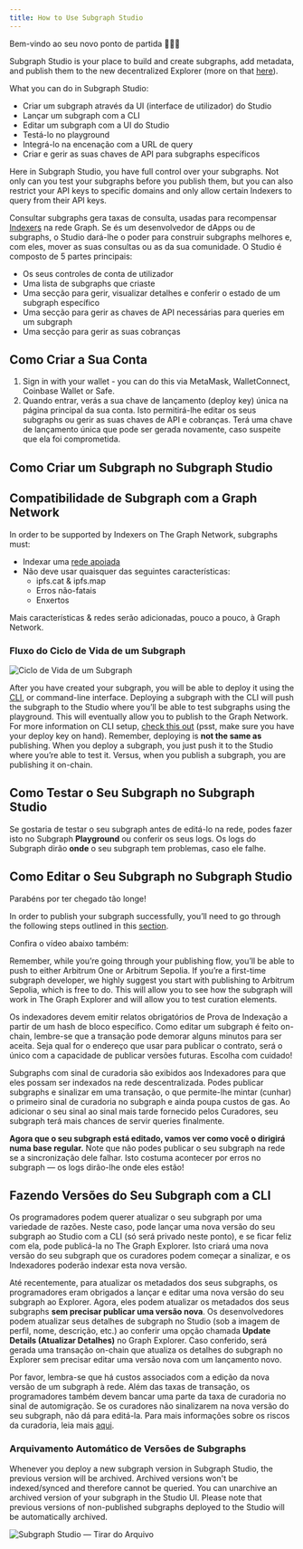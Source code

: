 ```yaml
---
title: How to Use Subgraph Studio
---
```


Bem-vindo ao seu novo ponto de partida 👩🏽‍🚀

Subgraph Studio is your place to build and create subgraphs, add metadata, and publish them to the new decentralized Explorer (more on that [here](/network/explorer)).

What you can do in Subgraph Studio:

- Criar um subgraph através da UI (interface de utilizador) do Studio
- Lançar um subgraph com a CLI
- Editar um subgraph com a UI do Studio
- Testá-lo no playground
- Integrá-lo na encenação com a URL de query
- Criar e gerir as suas chaves de API para subgraphs específicos

Here in Subgraph Studio, you have full control over your subgraphs. Not only can you test your subgraphs before you publish them, but you can also restrict your API keys to specific domains and only allow certain Indexers to query from their API keys.

Consultar subgraphs gera taxas de consulta, usadas para recompensar [Indexers](/network/indexing) na rede Graph. Se és um desenvolvedor de dApps ou de subgraphs, o Studio dará-lhe o poder para construir subgraphs melhores e, com eles, mover as suas consultas ou as da sua comunidade. O Studio é composto de 5 partes principais:

- Os seus controles de conta de utilizador
- Uma lista de subgraphs que criaste
- Uma secção para gerir, visualizar detalhes e conferir o estado de um subgraph específico
- Uma secção para gerir as chaves de API necessárias para queries em um subgraph
- Uma secção para gerir as suas cobranças

## Como Criar a Sua Conta

1. Sign in with your wallet - you can do this via MetaMask, WalletConnect, Coinbase Wallet or Safe.
1. Quando entrar, verás a sua chave de lançamento (deploy key) única na página principal da sua conta. Isto permitirá-lhe editar os seus subgraphs ou gerir as suas chaves de API e cobranças. Terá uma chave de lançamento única que pode ser gerada novamente, caso suspeite que ela foi comprometida.

## Como Criar um Subgraph no Subgraph Studio

<VideoEmbed youtube="nGIFuC69bSA" />

## Compatibilidade de Subgraph com a Graph Network

In order to be supported by Indexers on The Graph Network, subgraphs must:

- Indexar uma [rede apoiada](/developing/supported-networks)
- Não deve usar quaisquer das seguintes características:
  - ipfs.cat & ipfs.map
  - Erros não-fatais
  - Enxertos

Mais características & redes serão adicionadas, pouco a pouco, à Graph Network.

### Fluxo do Ciclo de Vida de um Subgraph

![Ciclo de Vida de um Subgraph](/img/subgraph-lifecycle.png)

After you have created your subgraph, you will be able to deploy it using the [CLI](https://github.com/graphprotocol/graph-tooling/tree/main/packages/cli), or command-line interface. Deploying a subgraph with the CLI will push the subgraph to the Studio where you’ll be able to test subgraphs using the playground. This will eventually allow you to publish to the Graph Network. For more information on CLI setup, [check this out](/developing/defining-a-subgraph#install-the-graph-cli) (psst, make sure you have your deploy key on hand). Remember, deploying is **not the same as** publishing. When you deploy a subgraph, you just push it to the Studio where you’re able to test it. Versus, when you publish a subgraph, you are publishing it on-chain.

## Como Testar o Seu Subgraph no Subgraph Studio

Se gostaria de testar o seu subgraph antes de editá-lo na rede, podes fazer isto no Subgraph **Playground** ou conferir os seus logs. Os logs do Subgraph dirão **onde** o seu subgraph tem problemas, caso ele falhe.

## Como Editar o Seu Subgraph no Subgraph Studio

Parabéns por ter chegado tão longe!

In order to publish your subgraph successfully, you’ll need to go through the following steps outlined in this [section](/publishing/publishing-a-subgraph/).

Confira o vídeo abaixo também:

<VideoEmbed youtube="satdwdbvzAQ" />

Remember, while you’re going through your publishing flow, you’ll be able to push to either Arbitrum One or Arbitrum Sepolia. If you’re a first-time subgraph developer, we highly suggest you start with publishing to Arbitrum Sepolia, which is free to do. This will allow you to see how the subgraph will work in The Graph Explorer and will allow you to test curation elements.

Os indexadores devem emitir relatos obrigatórios de Prova de Indexação a partir de um hash de bloco específico. Como editar um subgraph é feito on-chain, lembre-se que a transação pode demorar alguns minutos para ser aceita. Seja qual for o endereço que usar para publicar o contrato, será o único com a capacidade de publicar versões futuras. Escolha com cuidado!

Subgraphs com sinal de curadoria são exibidos aos Indexadores para que eles possam ser indexados na rede descentralizada. Podes publicar subgraphs e sinalizar em uma transação, o que permite-lhe mintar (cunhar) o primeiro sinal de curadoria no subgraph e ainda poupa custos de gas. Ao adicionar o seu sinal ao sinal mais tarde fornecido pelos Curadores, seu subgraph terá mais chances de servir queries finalmente.

**Agora que o seu subgraph está editado, vamos ver como você o dirigirá numa base regular.** Note que não podes publicar o seu subgraph na rede se a sincronização dele falhar. Isto costuma acontecer por erros no subgraph — os logs dirão-lhe onde eles estão!

## Fazendo Versões do Seu Subgraph com a CLI

Os programadores podem querer atualizar o seu subgraph por uma variedade de razões. Neste caso, pode lançar uma nova versão do seu subgraph ao Studio com a CLI (só será privado neste ponto), e se ficar feliz com ela, pode publicá-la no The Graph Explorer. Isto criará uma nova versão do seu subgraph que os curadores podem começar a sinalizar, e os Indexadores poderão indexar esta nova versão.

Até recentemente, para atualizar os metadados dos seus subgraphs, os programadores eram obrigados a lançar e editar uma nova versão do seu subgraph ao Explorer. Agora, eles podem atualizar os metadados dos seus subgraphs **sem precisar publicar uma versão nova**. Os desenvolvedores podem atualizar seus detalhes de subgraph no Studio (sob a imagem de perfil, nome, descrição, etc.) ao conferir uma opção chamada **Update Details (Atualizar Detalhes)** no Graph Explorer. Caso conferido, será gerada uma transação on-chain que atualiza os detalhes do subgraph no Explorer sem precisar editar uma versão nova com um lançamento novo.

Por favor, lembra-se que há custos associados com a edição da nova versão de um subgraph à rede. Além das taxas de transação, os programadores também devem bancar uma parte da taxa de curadoria no sinal de automigração. Se os curadores não sinalizarem na nova versão do seu subgraph, não dá para editá-la. Para mais informações sobre os riscos da curadoria, leia mais [aqui](/network/curating).

### Arquivamento Automático de Versões de Subgraphs

Whenever you deploy a new subgraph version in Subgraph Studio, the previous version will be archived. Archived versions won't be indexed/synced and therefore cannot be queried. You can unarchive an archived version of your subgraph in the Studio UI. Please note that previous versions of non-published subgraphs deployed to the Studio will be automatically archived.

![Subgraph Studio — Tirar do Arquivo](/img/Unarchive.png)
